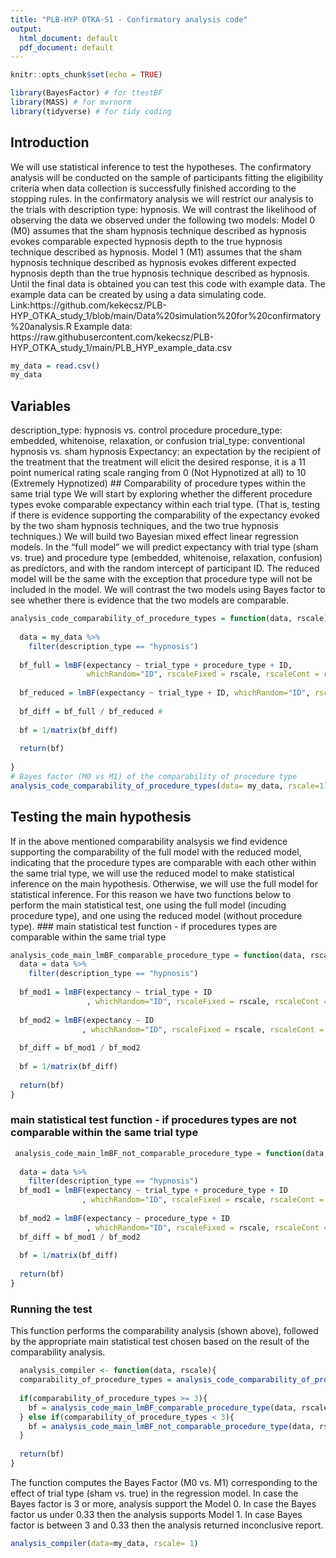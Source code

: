 ---
title: "PLB-HYP OTKA-S1 - Confirmatory analysis code"
output:
  html_document: default
  pdf_document: default
---
```{r setup, include=FALSE}
knitr::opts_chunk$set(echo = TRUE)
```
```{r packages, message=FALSE, warning=FALSE}
library(BayesFactor) # for ttestBF
library(MASS) # for mvrnorm
library(tidyverse) # for tidy coding
```
## Introduction
We will use statistical inference to test the hypotheses. The confirmatory analysis will be conducted on the sample of participants fitting the eligibility criteria when data collection is successfully finished according to the stopping rules. 
In the confirmatory analysis we will restrict our analysis to the trials with description type: hypnosis.
We will contrast the likelihood of observing the data we observed under the following two models:
Model 0 (M0) assumes that the sham hypnosis technique described as hypnosis evokes comparable expected hypnosis depth to the true hypnosis technique described as hypnosis. 
Model 1 (M1) assumes that the sham hypnosis technique described as hypnosis evokes different expected hypnosis depth than the true hypnosis technique described as hypnosis.
Until the final data is obtained you can test this code with example data. 
The example data can be created by using a data simulating code. Link:https://github.com/kekecsz/PLB-HYP_OTKA_study_1/blob/main/Data%20simulation%20for%20confirmatory%20analysis.R
Example data: https://raw.githubusercontent.com/kekecsz/PLB-HYP_OTKA_study_1/main/PLB_HYP_example_data.csv
```{r loading data}
my_data = read.csv()
my_data
```
## Variables
description_type: hypnosis vs. control procedure
procedure_type: embedded, whitenoise, relaxation, or confusion
trial_type: conventional hypnosis vs. sham hypnosis
Expectancy: an expectation by the recipient of the treatment that the treatment will elicit the desired response, it is a 11 point numerical rating scale ranging from 0 (Not Hypnotized at all) to 10 (Extremely Hypnotized)
## Comparability of procedure types within the same trial type
We will start by exploring whether the different procedure types evoke comparable expectancy within each trial type. (That is, testing if there is evidence supporting the comparability of the expectancy evoked by the two sham hypnosis techniques, and the two true hypnosis techniques.)
We will build two Bayesian mixed effect linear regression models. In the “full model” we will predict expectancy with trial type (sham vs. true) and procedure type (embedded, whitenoise, relaxation, confusion) as predictors, and with the random intercept of participant ID. 
The reduced model will be the same with the exception that procedure type will not be included in the model. We will contrast the two models using Bayes factor to see whether there is evidence that the two models are comparable.
```{r analysis_code_comparability_of_procedure_types}
analysis_code_comparability_of_procedure_types = function(data, rscale){
  
  data = my_data %>%
    filter(description_type == "hypnosis")
  
  bf_full = lmBF(expectancy ~ trial_type + procedure_type + ID, 
                 whichRandom="ID", rscaleFixed = rscale, rscaleCont = rscale, data = data) # in the “full model" we will predict expectancy with trial type, and procedure type as predictors, and the random intercept of participant ID
  
  bf_reduced = lmBF(expectancy ~ trial_type + ID, whichRandom="ID", rscaleFixed = rscale, rscaleCont = rscale, data = data) # in the reduced model the procedure type is excluded
  
  bf_diff = bf_full / bf_reduced # 
  
  bf = 1/matrix(bf_diff)
  
  return(bf)
  
}
# Bayes factor (M0 vs M1) of the comparability of procedure type
analysis_code_comparability_of_procedure_types(data= my_data, rscale=1)
```
## Testing the main hypothesis
If in the above mentioned comparability analsysis we find evidence supporting the comparability of the full model with the reduced model, indicating that the procedure types are comparable with each other within the same trial type, we will use the reduced model to make statistical inference on the main hypothesis. Otherwise, we will use the full model for statistical inference.
For this reason we have two functions below to perform the main statistical test, one using the full model (incuding procedure type), and one using the reduced model (without procedure type).
### main statistical test function - if procedures types are comparable within the same trial type
```{r analysis_code_main_lmBF_comparable_procedure_type}
analysis_code_main_lmBF_comparable_procedure_type = function(data, rscale){
  data = data %>%
    filter(description_type == "hypnosis")
  
  bf_mod1 = lmBF(expectancy ~ trial_type + ID
                 , whichRandom="ID", rscaleFixed = rscale, rscaleCont = rscale, data = data)
 
  bf_mod2 = lmBF(expectancy ~ ID
                , whichRandom="ID", rscaleFixed = rscale, rscaleCont = rscale, data = data)
  
  bf_diff = bf_mod1 / bf_mod2
  
  bf = 1/matrix(bf_diff)
  
  return(bf)
}
```
### main statistical test function - if procedures types are not comparable within the same trial type
```{r analysis_code_main_lmBF_not_comparable_procedure_type}
 analysis_code_main_lmBF_not_comparable_procedure_type = function(data, rscale){
  
  data = data %>%
    filter(description_type == "hypnosis")
  bf_mod1 = lmBF(expectancy ~ trial_type + procedure_type + ID
                , whichRandom="ID", rscaleFixed = rscale, rscaleCont = rscale, data = data)
  
  bf_mod2 = lmBF(expectancy ~ procedure_type + ID
                 , whichRandom="ID", rscaleFixed = rscale, rscaleCont = rscale, data = data)
  bf_diff = bf_mod1 / bf_mod2
  
  bf = 1/matrix(bf_diff)
  
  return(bf)
}
```
### Running the test
This function performs the comparability analysis (shown above), followed by the appropriate main statistical test chosen based on the result of the comparability analysis. 
```{r analysis_compiler}
  analysis_compiler <- function(data, rscale){
  comparability_of_procedure_types = analysis_code_comparability_of_procedure_types(data, rscale)
  
  if(comparability_of_procedure_types >= 3){
    bf = analysis_code_main_lmBF_comparable_procedure_type(data, rscale)
  } else if(comparability_of_procedure_types < 3){
    bf = analysis_code_main_lmBF_not_comparable_procedure_type(data, rscale)
  }
  
  return(bf)
}
```
The function computes the Bayes Factor (M0 vs. M1) corresponding to the effect of trial type (sham vs. true) in the regression model.
In case the Bayes factor is 3 or more, analysis support the Model 0.
In case the Bayes factor us under 0.33 then the analysis supports Model 1.
In case Bayes factor is between 3 and 0.33 then the analysis returned inconclusive report.
```{r main_analysis}
analysis_compiler(data=my_data, rscale= 1)
```